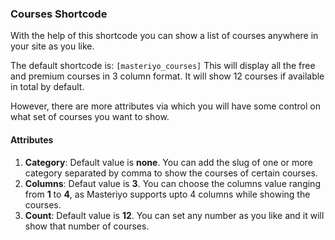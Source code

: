 
### Courses Shortcode
With the help of this shortcode you can show a list of courses anywhere in your site as you like. 

The default shortcode is: `[masteriyo_courses]`
This will display all the free and premium courses in 3 column format. It will show 12 courses if available in total by default. 

However, there are more attributes via which you will have some control on what set of courses you want to show.

#### Attributes
1. **Category**: Default value is **none**. You can add the slug of one or more category separated by comma to show the courses of certain courses.
2. **Columns**: Defaut value is **3**. You can choose the columns value ranging from **1** to **4**, as Masteriyo supports upto 4 columns while showing the courses.
3. **Count**: Default value is **12**. You can set any number as you like and it will show that number of courses.
